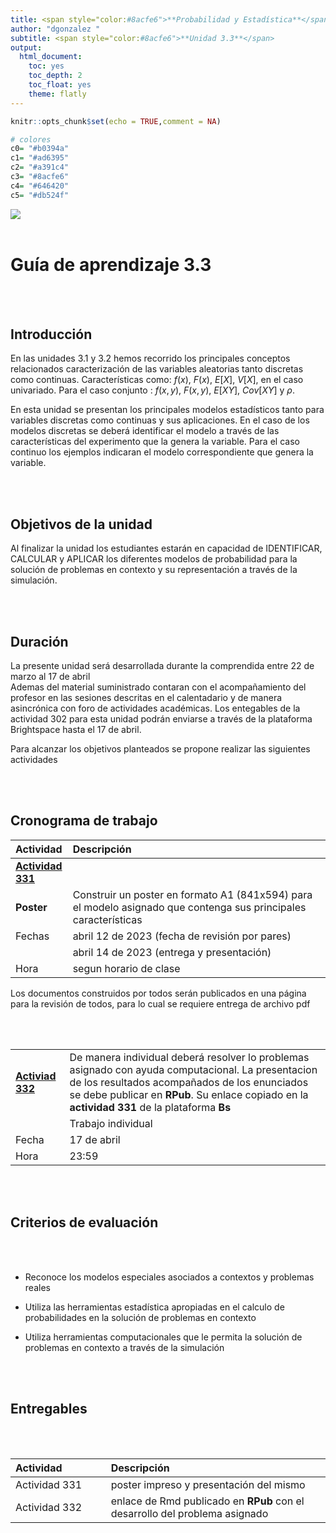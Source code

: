 ```yaml
---
title: <span style="color:#8acfe6">**Probabilidad y Estadística**</span>
author: "dgonzalez "
subtitle: <span style="color:#8acfe6">**Unidad 3.3**</span> 
output:
  html_document:
    toc: yes
    toc_depth: 2
    toc_float: yes
    theme: flatly
---
```


```r
knitr::opts_chunk$set(echo = TRUE,comment = NA)

# colores
c0= "#b0394a"
c1= "#ad6395"
c2= "#a391c4"
c3= "#8acfe6"
c4= "#646420"
c5= "#db524f"

```



![](img/banner3.png)
<br/><br/>


# **Guía de aprendizaje 3.3**

<br/><br/>

## **Introducción**

En las unidades 3.1 y 3.2 hemos recorrido los principales conceptos relacionados caracterización de las variables aleatorias tanto discretas como continuas.  Características como:  $f(x)$, $F(x)$, $E[X]$, $V[X]$, en el caso univariado. Para el caso conjunto : $f(x,y)$, $F(x,y)$, $E[XY]$, $Cov[XY]$  y  $\rho$. 

En esta unidad se presentan los principales modelos estadísticos tanto para variables discretas como continuas y sus aplicaciones. En el caso de los modelos discretas se deberá identificar el modelo a través de  las características del experimento que la genera la variable. Para el caso continuo los ejemplos indicaran el modelo correspondiente que genera la variable.


<br/><br/>

## **Objetivos de la unidad**

Al finalizar la unidad los estudiantes estarán  en  capacidad de  IDENTIFICAR, CALCULAR y APLICAR los diferentes modelos de probabilidad para la solución de problemas en contexto  y su representación a través de la simulación.

<br/><br/>

## **Duración**

La presente  unidad será desarrollada durante la comprendida entre 22 de marzo  al 17 de abril      
Ademas del material suministrado  contaran con el acompañamiento del profesor en las  sesiones descritas en el calentadario y de manera asincrónica con  foro de actividades académicas. Los entegables  de la actividad 302 para esta unidad podrán enviarse a través de la plataforma Brightspace hasta el  17 de abril.

Para alcanzar los objetivos planteados se propone realizar las siguientes actividades

<br/><br/>

## **Cronograma de trabajo**


|Actividad        | Descripción                                                             | 
|:----------------|:------------------------------------------------------------------------|
|[**Actividad 331**](https://dgonxalex80.github.io/sitioweb00520231.io/Actividad331.html)   |            |    
|**Poster**       | Construir un poster en formato A1 (841x594)  para el modelo asignado que contenga sus principales características   |
|Fechas           | abril  12 de 2023 (fecha de revisión por pares)                         |            
|                 | abril 14 de 2023 (entrega y presentación)                               |
|Hora             | segun horario de clase                                                  |


Los documentos construidos por todos serán publicados en una página para la revisión de todos, para lo cual se requiere entrega de archivo pdf

<br/><br/>

|                |                                                                         | 
|:---------------|:------------------------------------------------------------------------|
|[**Activiad 332**](https://dgonxalex80.github.io/sitioweb00520231.io/Actividad332.html) | De manera individual deberá resolver lo problemas asignado   con ayuda computacional. La presentacion de los resultados acompañados de los enunciados se debe publicar en **RPub**. Su enlace copiado en la **actividad 331** de la plataforma **Bs**                                         |
|               | Trabajo individual                                                      |
|Fecha          | 17 de abril                                                             |
|Hora           | 23:59                                                                   |

<br/><br/>

## **Criterios de evaluación**

<br/><br/>


* Reconoce los modelos especiales asociados a contextos  y problemas reales

* Utiliza las herramientas estadística apropiadas en el calculo de probabilidades en la solución de problemas en contexto

* Utiliza herramientas computacionales que le permita  la solución de problemas en contexto a través de la simulación
	
<br/><br/>

## **Entregables** 

<br/><br/>

|Actividad      | Descripción                      | 
|:--------------|:---------------------------------|
|Actividad 331  | poster impreso y presentación del mismo |
|Actividad 332  | enlace de Rmd publicado en **RPub** con el desarrollo del problema asignado |


<br/><br/><br/><br/>
